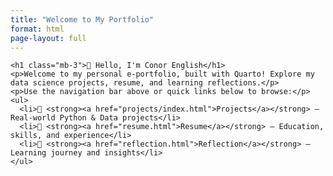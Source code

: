 ```yaml
---
title: "Welcome to My Portfolio"
format: html
page-layout: full
---
```


<div class="container mt-5" style="max-width: 900px;">
  <div class="card shadow p-4 animate__animated animate__fadeIn">
    <h1 class="mb-3">👋 Hello, I'm Conor English</h1>
    <p>Welcome to my personal e-portfolio, built with Quarto! Explore my data science projects, resume, and learning reflections.</p>
    <p>Use the navigation bar above or quick links below to browse:</p>
    <ul>
      <li>📁 <strong><a href="projects/index.html">Projects</a></strong> – Real-world Python & Data projects</li>
      <li>📄 <strong><a href="resume.html">Resume</a></strong> – Education, skills, and experience</li>
      <li>🧠 <strong><a href="reflection.html">Reflection</a></strong> – Learning journey and insights</li>
    </ul>
  </div>
</div>
